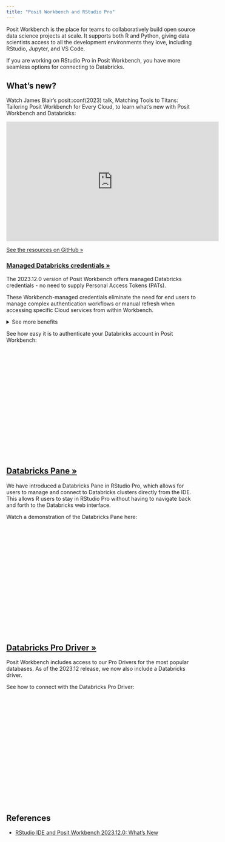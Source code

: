 ```yaml
---
title: "Posit Workbench and RStudio Pro"
---
```


Posit Workbench is the place for teams to collaboratively build open source data science projects at scale. It supports both R and Python, giving data scientists access to all the development environments they love, including RStudio, Jupyter, and VS Code.

If you are working on RStudio Pro in Posit Workbench, you have more seamless options for connecting to Databricks.

## What's new?

Watch James Blair’s posit::conf(2023) talk, Matching Tools to Titans: Tailoring Posit Workbench for Every Cloud, to learn what’s new with Posit Workbench and Databricks:

<center><iframe width="560" height="315" src="https://www.youtube.com/embed/DzA2gRk4g2o?si=lRmrXgpWlLmj9QqI" title="YouTube video player" frameborder="0" allow="accelerometer; autoplay; clipboard-write; encrypted-media; gyroscope; picture-in-picture; web-share" allowfullscreen></iframe></center>

[See the resources on GitHub »](https://github.com/blairj09-talks/matching-tools-to-titans)

### [Managed Databricks credentials »](https://docs.posit.co/ide/server-pro/user/posit-workbench/guide/databricks.html)

The 2023.12.0 version of Posit Workbench offers managed Databricks credentials - no need to supply Personal Access Tokens (PATs).

These Workbench-managed credentials eliminate the need for end users to manage complex authentication workflows or manual refresh when accessing specific Cloud services from within Workbench.

<details><summary>See more benefits</summary>

* Users arrive in a session to find that tools like the CLI and most official SDKs and drivers “magically” work without needing a separate step to set up credentials.
* Administrators no longer need to accept blanket access to an overloaded instance profile (or an equivalent) by all Workbench users so that they can access Cloud-based resources.
* Users do not need to manage sensitive, long-lived credentials/PATs themselves to have individually scoped permissions.
* Administrators can grant or revoke granular access for individuals at the Identity Access or Single Sign-On provider level.

</details>

See how easy it is to authenticate your Databricks account in Posit Workbench:

<center><script src="https://fast.wistia.com/embed/medias/frgy0jp8am.jsonp" async></script><script src="https://fast.wistia.com/assets/external/E-v1.js" async></script><div class="wistia_embed wistia_async_frgy0jp8am seo=true videoFoam=false" style="height:281px;position:relative;width:500px"><div class="wistia_swatch" style="height:100%;left:0;opacity:0;overflow:hidden;position:absolute;top:0;transition:opacity 200ms;width:100%;"><img src="https://fast.wistia.com/embed/medias/frgy0jp8am/swatch" style="filter:blur(5px);height:100%;object-fit:contain;width:100%;" alt="" aria-hidden="true" onload="this.parentNode.style.opacity=1;" /></div></div></center>

## [Databricks Pane »](https://docs.posit.co/ide/server-pro/user/rstudio-pro/guide/databricks.html)

We have introduced a Databricks Pane in RStudio Pro, which allows for users to manage and connect to Databricks clusters directly from the IDE. This allows R users to stay in RStudio Pro without having to navigate back and forth to the Databricks web interface.

Watch a demonstration of the Databricks Pane here:

<center><script src="https://fast.wistia.com/embed/medias/41nu6pyods.jsonp" async></script><script src="https://fast.wistia.com/assets/external/E-v1.js" async></script><div class="wistia_embed wistia_async_41nu6pyods seo=true videoFoam=false" style="height:281px;position:relative;width:500px"><div class="wistia_swatch" style="height:100%;left:0;opacity:0;overflow:hidden;position:absolute;top:0;transition:opacity 200ms;width:100%;"><img src="https://fast.wistia.com/embed/medias/41nu6pyods/swatch" style="filter:blur(5px);height:100%;object-fit:contain;width:100%;" alt="" aria-hidden="true" onload="this.parentNode.style.opacity=1;" /></div></div></center>

## [Databricks Pro Driver »](https://docs.posit.co/pro-drivers/)

Posit Workbench includes access to our Pro Drivers for the most popular databases. As of the 2023.12 release, we now also include a Databricks driver.

See how to connect with the Databricks Pro Driver:

<center><script src="https://fast.wistia.com/embed/medias/eopyf7taym.jsonp" async></script><script src="https://fast.wistia.com/assets/external/E-v1.js" async></script><div class="wistia_embed wistia_async_eopyf7taym seo=true videoFoam=false" style="height:281px;position:relative;width:500px"><div class="wistia_swatch" style="height:100%;left:0;opacity:0;overflow:hidden;position:absolute;top:0;transition:opacity 200ms;width:100%;"><img src="https://fast.wistia.com/embed/medias/eopyf7taym/swatch" style="filter:blur(5px);height:100%;object-fit:contain;width:100%;" alt="" aria-hidden="true" onload="this.parentNode.style.opacity=1;" /></div></div></center>

## References

* [RStudio IDE and Posit Workbench 2023.12.0: What’s New](https://posit.co/blog/rstudio-2023-12-0-whats-new/)
